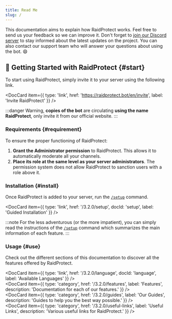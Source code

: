 ```yaml
---
title: Read Me
slug: /
---
```



This documentation aims to explain how RaidProtect works. Feel free to send us your feedback so we can improve it.
Don't forget to [join our Discord server](https://raidprotect.bot/discord) to stay informed about the latest updates on the project. You can also contact our support team who will answer your questions about using the bot. 😄

## 🚀 Getting Started with RaidProtect {#start}

To start using RaidProtect, simply invite it to your server using the following link.

<DocCard item={{ type: 'link', href: 'https://raidprotect.bot/en/invite', label: 'Invite RaidProtect' }} />
<br />

:::danger
Warning, **copies of the bot** are circulating **using the name RaidProtect**, only invite it from our official website.
:::

### Requirements {#requirement}

To ensure the proper functioning of RaidProtect:
1. **Grant the Administrator permission** to RaidProtect. This allows it to automatically moderate all your channels.
2. **Place its role at the same level as your server administrators**. The permission system does not allow RaidProtect to sanction users with a role above it.

### Installation {#install}

Once RaidProtect is added to your server, run the [`/setup`](./setup.md#install) command.

<DocCard item={{ type: 'link', href: '/3.2.0/setup', docId: 'setup', label: 'Guided Installation' }} />
<br />

:::note
For the less adventurous (or the more impatient), you can simply read the instructions of the [`/setup`](./setup.md#advanced) command which summarizes the main information of each feature.
:::

### Usage {#use}

Check out the different sections of this documentation to discover all the features offered by RaidProtect.

<DocCard item={{ type: 'link', href: '/3.2.0/language', docId: 'language', label: 'Available Languages' }} />
<br />
<DocCard item={{ type: 'category', href: '/3.2.0/features', label: 'Features', description: 'Documentation for each of our features.' }} />
<br />
<DocCard item={{ type: 'category', href: '/3.2.0/guides', label: 'Our Guides', description: 'Guides to help you the best way possible.' }} />
<br />
<DocCard item={{ type: 'category', href: '/3.2.0/useful-links', label: 'Useful Links', description: 'Various useful links for RaidProtect.' }} />
<br />
